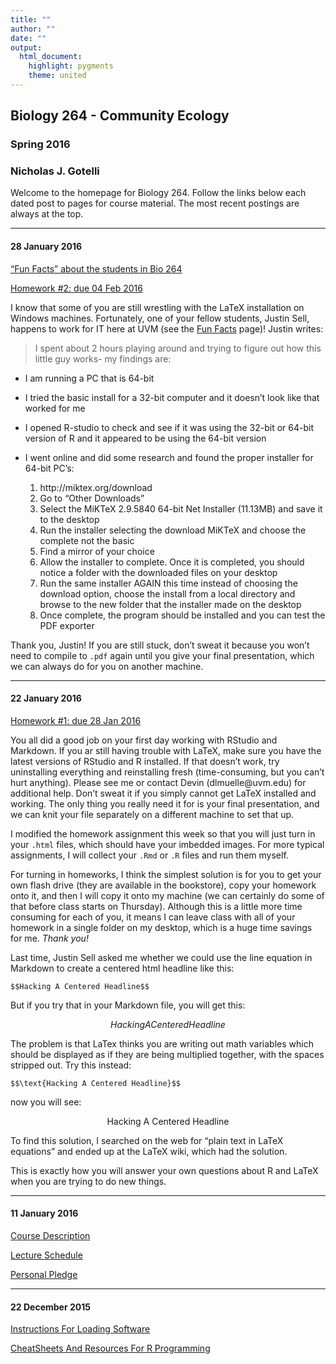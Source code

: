 ---
title: ""
author: ""
date: ""
output: 
  html_document: 
    highlight: pygments
    theme: united
---
## Biology 264 - Community Ecology
### Spring 2016
### Nicholas J. Gotelli

Welcome to the homepage for Biology 264. Follow the links below each dated post to pages for course material. The most recent postings are always at the top.

****

#### 28 January 2016
["Fun Facts" about the students in Bio 264](CourseMaterials/FunFacts.html)

[Homework #2: due 04 Feb 2016](HomeworkAssignments/Homework_2.html)

I know that some of you are still wrestling with the LaTeX installation on Windows machines. Fortunately, one of your fellow students, Justin Sell, happens to work for IT here at UVM (see the [Fun Facts](CourseMaterials/FunFacts.html) page)! Justin writes:

 > I spent about 2 hours playing around and trying to figure out how this little guy works- my findings are:
 
- I am running a PC that is 64-bit
- I tried the basic install for a 32-bit computer and it doesn't look like that worked for me
- I opened R-studio to check and see if it was using the 32-bit or 64-bit version of R and it appeared to be using the 64-bit version
- I went online and did some research and found the proper installer for 64-bit PC's:

    1.  http://miktex.org/download
    2.  Go to "Other Downloads"
    3.  Select the MiKTeX 2.9.5840 64-bit Net Installer (11.13MB) and save it to the desktop
    4.  Run the installer selecting the download MiKTeX and choose the complete not the basic
    5.  Find a mirror of your choice
    6.  Allow the installer to complete.  Once it is completed, you should notice a folder with the downloaded files on your desktop
    7.  Run the same installer AGAIN this time instead of choosing the download option, choose the install from a local directory and browse to the new folder that the installer made on the desktop
    8.  Once complete, the program should be installed and you can test the PDF exporter

Thank you, Justin! If you are still stuck, don't sweat it because you won't need to compile to `.pdf` again until  you give your final presentation, which we can always do for you on another machine.

****

#### 22 January 2016

[Homework #1: due 28 Jan 2016](HomeworkAssignments/Homework_1.html)

You all did a good job on your first day working with RStudio and Markdown. If you ar still having trouble with LaTeX, make sure you have the latest versions of RStudio and R installed. If that doesn't work, try uninstalling everything and reinstalling fresh (time-consuming, but you can't hurt anything). Please see me or contact Devin (dlmuelle@uvm.edu) for additional help. Don't sweat it if you simply cannot get LaTeX installed and working. The only thing you really need it for is your final presentation, and we can knit your file separately on a different machine to set that up.

I modified the homework assignment this week so that you will just turn in your `.html` files, which should have your imbedded images. For more typical assignments, I will collect your `.Rmd` or `.R` files and run them myself.

For turning in homeworks, I think the simplest solution is for you to get your own flash drive (they are available in the bookstore), copy your homework onto it, and then I will copy it onto my machine (we can certainly do some of that before class starts on Thursday). Although this is a little more time consuming for each of  you, it means I can leave class with all of your homework in a single folder on my desktop, which is a huge time savings for me. *Thank you!*

Last time, Justin Sell asked me whether we could use the line equation in Markdown to create a centered html headline like this:

```
$$Hacking A Centered Headline$$
```

But if you try that in your Markdown file, you will get this:

$$Hacking A Centered Headline$$

The problem is that LaTex thinks you are writing out math variables which should be displayed as if they are being multiplied together, with the spaces stripped out. Try this instead:

```
$$\text{Hacking A Centered Headline}$$
```
now you will see:

$$\text{Hacking A Centered Headline}$$

To find this solution, I searched on the web for "plain text in LaTeX equations" and ended up at the LaTeX wiki, which had the solution.

This is exactly how you will answer your own questions about R and LaTeX when you are trying to do new things.




****

#### 11 January 2016

[Course Description](CourseMaterials/CourseDescription.pdf)

[Lecture Schedule](CourseMaterials/LectureSchedule.pdf)

[Personal Pledge](CourseMaterials/PersonalPledge.pdf)

****

#### 22 December 2015

[Instructions For Loading Software](Dec22/SoftwareInstructions.html)

[CheatSheets And Resources For R Programming](Dec22/CheatSheets.html)
